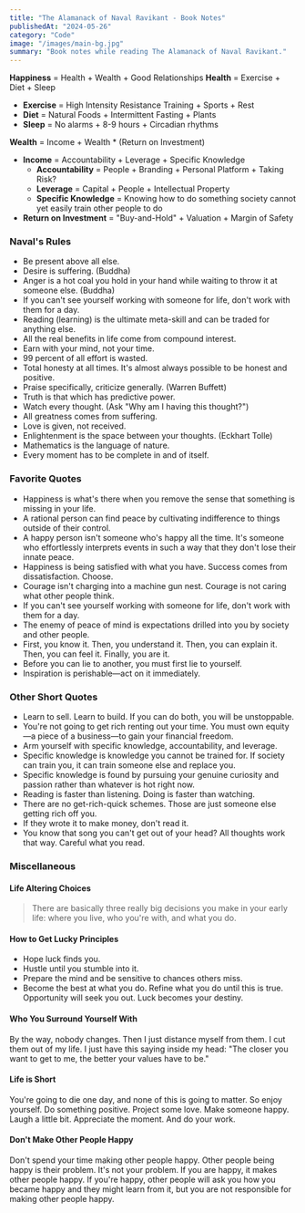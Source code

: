 ```yaml
---
title: "The Alamanack of Naval Ravikant - Book Notes"
publishedAt: "2024-05-26"
category: "Code"
image: "/images/main-bg.jpg"
summary: "Book notes while reading The Alamanack of Naval Ravikant."
---
```


**Happiness** = Health + Wealth + Good Relationships
**Health** = Exercise + Diet + Sleep

- **Exercise** = High Intensity Resistance Training + Sports + Rest
- **Diet** = Natural Foods + Intermittent Fasting + Plants
- **Sleep** = No alarms + 8-9 hours + Circadian rhythms

**Wealth** = Income + Wealth \* (Return on Investment)

- **Income** = Accountability + Leverage + Specific Knowledge
  - **Accountability** = People + Branding + Personal Platform + Taking Risk?
  - **Leverage** = Capital + People + Intellectual Property
  - **Specific Knowledge** = Knowing how to do something society cannot yet easily train other people to do
- **Return on Investment** = "Buy-and-Hold" + Valuation + Margin of Safety

### Naval's Rules

- Be present above all else.
- Desire is suffering. (Buddha)
- Anger is a hot coal you hold in your hand while waiting to throw it at someone else. (Buddha)
- If you can't see yourself working with someone for life, don't work with them for a day.
- Reading (learning) is the ultimate meta-skill and can be traded for anything else.
- All the real benefits in life come from compound interest.
- Earn with your mind, not your time.
- 99 percent of all effort is wasted.
- Total honesty at all times. It's almost always possible to be honest and positive.
- Praise specifically, criticize generally. (Warren Buffett)
- Truth is that which has predictive power.
- Watch every thought. (Ask "Why am I having this thought?")
- All greatness comes from suffering.
- Love is given, not received.
- Enlightenment is the space between your thoughts. (Eckhart Tolle)
- Mathematics is the language of nature.
- Every moment has to be complete in and of itself.

### Favorite Quotes

- Happiness is what's there when you remove the sense that something is missing in your life.
- A rational person can find peace by cultivating indifference to things outside of their control.
- A happy person isn't someone who's happy all the time. It's someone who effortlessly interprets events in such a way that they don't lose their innate peace.
- Happiness is being satisfied with what you have. Success comes from dissatisfaction. Choose.
- Courage isn't charging into a machine gun nest. Courage is not caring what other people think.
- If you can't see yourself working with someone for life, don't work with them for a day.
- The enemy of peace of mind is expectations drilled into you by society and other people.
- First, you know it. Then, you understand it. Then, you can explain it. Then, you can feel it. Finally, you are it.
- Before you can lie to another, you must first lie to yourself.
- Inspiration is perishable—act on it immediately.

### Other Short Quotes

- Learn to sell. Learn to build. If you can do both, you will be unstoppable.
- You're not going to get rich renting out your time. You must own equity—a piece of a business—to gain your financial freedom.
- Arm yourself with specific knowledge, accountability, and leverage.
- Specific knowledge is knowledge you cannot be trained for. If society can train you, it can train someone else and replace you.
- Specific knowledge is found by pursuing your genuine curiosity and passion rather than whatever is hot right now.
- Reading is faster than listening. Doing is faster than watching.
- There are no get-rich-quick schemes. Those are just someone else getting rich off you.
- If they wrote it to make money, don't read it.
- You know that song you can't get out of your head? All thoughts work that way. Careful what you read.

### Miscellaneous

#### Life Altering Choices

> There are basically three really big decisions you make in your early life: where you live, who you're with, and what you do.

#### How to Get Lucky Principles

- Hope luck finds you.
- Hustle until you stumble into it.
- Prepare the mind and be sensitive to chances others miss.
- Become the best at what you do. Refine what you do until this is true. Opportunity will seek you out. Luck becomes your destiny.

#### Who You Surround Yourself With

By the way, nobody changes. Then I just distance myself from them. I cut them out of my life. I just have this saying inside my head: "The closer you want to get to me, the better your values have to be."

#### Life is Short

You're going to die one day, and none of this is going to matter. So enjoy yourself. Do something positive. Project some love. Make someone happy. Laugh a little bit. Appreciate the moment. And do your work.

#### Don't Make Other People Happy

Don't spend your time making other people happy. Other people being happy is their problem. It's not your problem. If you are happy, it makes other people happy. If you're happy, other people will ask you how you became happy and they might learn from it, but you are not responsible for making other people happy.
